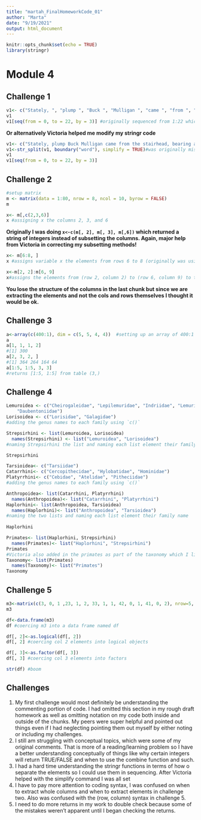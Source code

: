 ```yaml
---
title: "martah_FinalHomeworkCode_01"
author: "Marta"
date: "9/19/2021"
output: html_document
---
```


```r
knitr::opts_chunk$set(echo = TRUE)
library(stringr)
```

# Module 4  

## Challenge 1  

``` r
v1<- c("Stately, ", "plump ", "Buck ", "Mulligan ", "came ", "from ", "the ", "stairhead, ", "bearing ", "a ", "bowl ", "of ", "lather ", "on ", "which ", "a ", "mirror ", "and ", "a ", "razor ", "lay ", "crossed.")#individually writing out "" for each word in the vector
v1
v1[seq(from = 0, to = 22, by = 3)] #originally sequenced from 1:22 which returned different elements than 0:22
```
__Or alternatively Victoria helped me modify my stringr code__
```r
v1<- c("Stately, plump Buck Mulligan came from the stairhead, bearing a bowl of lather on which a mirror and a razor lay crossed.")
v1<-str_split(v1, boundary("word"), simplify = TRUE)#was originally missing `simplify = true` which returned a vector length of one and I was unable to sequence. Now I can split the vector into elements defined by the boundary "word" and sequence them.
v1
v1[seq(from = 0, to = 22, by = 3)]
```

## Challenge 2  

``` r
#setup matrix
m <- matrix(data = 1:80, nrow = 8, ncol = 10, byrow = FALSE)
m
```

``` r
x<- m[,c(2,3,6)] 
x #assigning x the columns 2, 3, and 6
```
__Originally I was doing `x<-c(m[, 2], m[, 3], m[,6])` which returned a string of integers instead of subsetting the columns. Again, major help from Victoria in correcting my subsetting methods!__
```r
x<- m[6:8, ]   
x #assigns variable x the elements from rows 6 to 8 (originally was using just 6 and 8)
```

```r
x<-m[2, 2]:m[6, 9]  
x#assigns the elements from (row 2, column 2) to (row 6, column 9) to the variable x
```
__You lose the structure of the columns in the last chunk but since we are extracting the elements and not the cols and rows themselves I thought it would be ok.__

## Challenge 3

```r
a<-array(c(400:1), dim = c(5, 5, 4, 4))  #setting up an array of 400:1 (descending) with the dimensions (5, 5) for rows and columns and (4, 4) for the 3rd and fourth dimension
a
a[1, 1, 1, 2]
#[1] 300
a[2, 3, 2, ]
#[1] 364 264 164 64
a[1:5, 1:5, 3, 3] 
#returns [1:5, 1:5] from table (3,)
```

## Challenge 4

```r
Lemuroidea <- c("Cheirogaleidae", "Lepilemuridae", "Indriidae", "Lemuridae",
    "Daubentoniidae")
Lorisoidea <- c("Lorisidae", "Galagidae")
#adding the genus names to each family using `c()`

Strepsirhini <- list(Lemuroidea, Lorisoidea)
  names(Strepsirhini) <- list("Lemuroidea", "Lorisoidea")
#naming Strepsirhini the list and naming each list element their family name

Strepsirhini

Tarsioidea<- c("Tarsiidae")
Catarrhini<- c("Cercopithecidae", "Hylobatidae", "Hominidae")
Platyrrhini<- c("Cebidae", "Atelidae", "Pitheciidae")
#adding the genus names to each family using `c()`

Anthropoidea<- list(Catarrhini, Platyrrhini)
  names(Anthropoidea)<- list("Catarrhini", "Platyrrhini")
Haplorhini<- list(Anthropoidea, Tarsioidea)
  names(Haplorhini)<- list("Anthropoidea", "Tarsioidea")
#naming the two lists and naming each list element their family name
  
Haplorhini

Primates<- list(Haplorhini, Strepsirhini)
  names(Primates)<- list("Haplorhini", "Strepsirhini")
Primates
#Victoria also added in the primates as part of the taxonomy which I liked so I included that code in the final
Taxonomy<- list(Primates)
  names(Taxonomy)<- list("Primates")
Taxonomy
```

## Challenge 5

``` r
m3<-matrix(c(3, 0, 1 ,23, 1, 2, 33, 1, 1, 42, 0, 1, 41, 0, 2), nrow=5, ncol=3, byrow=TRUE) #originally I had flipped the rows and column so this data set is corrected
m3

df<-data.frame(m3)
df #coercing m3 into a data frame named df

df[, 2]<-as.logical(df[, 2])
df[, 2] #coercing col 2 elements into logical objects 

df[, 3]<-as.factor(df[, 3])
df[, 3] #coercing col 3 elements into factors

str(df) #boom
```


## Challenges

1) My first challenge would most definitely be understanding the commenting portion of code. I had omitted this section in my rough draft homework as well as omitting notation on my code both inside and outside of the chunks. My peers were super helpful and pointed out things even if I had neglecting pointing them out myself by either noting or including my challenges.
2) I still am struggling with conceptual topics, which were some of my original comments. That is more of a reading/learning problem so I have a better understanding conceptually of things like why certain integers will return TRUE/FALSE and when to use the combine function and such.
3) I had a hard time understanding the stringr functions in terms of how o separate the elements so I could use them in sequencing. After Victoria helped with the simplify command I was all set
4) I have to pay more attention to coding syntax, I was confused on when to extract whole columns and when to extract elements in challenge two. Also was confused with the (row, column) syntax in challenge 5.
5) I need to do more returns in my work to double check because some of the mistakes weren't apparent until I began checking the returns.